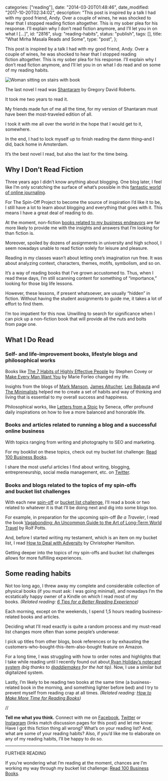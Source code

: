
  categories: ["reading"],
  date: "2014-03-20T01:48:46",
  date_modified: "2017-10-20T02:34:02",
  description:
    "This post is inspired by a talk I had with my good friend, Andy. Over a couple of wines, he was shocked to hear that I stopped reading fiction altogether. This is my sober plea for his response. I’ll explain why I don’t read fiction anymore, and I’ll let you in on what I […]",
  id: "2816",
  slug: "reading-habits",
  status: "publish",
  tags: [],
  title: "What Mirha Masala Reads and Some",
  type: "post",
};


This post is inspired by a talk I had with my good friend, Andy. Over a couple of wines, he was shocked to hear that I stopped reading fiction altogether. This is my sober plea for his response. I’ll explain why I don’t read fiction anymore, and I’ll let you in on what I do read and on some of my reading habits.

![Woman sitting on stairs with book](/pages/tsop/posts/reading-habits/woman-book-stairs_1.jpg)

The last novel I read was [Shantaram](http://amzn.to/1O9e2Z2) by Gregory David Roberts.

It took me two years to read it.

My friends made fun of me all the time, for my version of Shantaram must have been the most-traveled edition of all.

I took it with me all over the world in the hope that I would get to it, somewhere.

In the end, I had to lock myself up to finish reading the damn thing–and I did, back home in Amsterdam.

It’s the best novel I read, but also the last for the time being.

## Why I Don’t Read Fiction

Three years ago I didn’t know anything about blogging. One blog later, I feel like I’m only scratching the surface of what’s possible in this [fantastic world of online journaling](/tsop/posts/start-blogging/).

For The Spin-Off Project to become the source of inspiration I’d like it to be, I still have a lot to learn about blogging and everything that goes with it. This means I have a great deal of reading to do.

At the moment, non-fiction [books related to my business endeavors](/tsop/posts/read-business-books/) are far more likely to provide me with the insights and answers that I’m looking for than fiction is.

Moreover, spoiled by dozens of assignments in university and high school, I seem nowadays unable to read fiction solely for leisure and pleasure.

Reading in my classes wasn’t about letting one’s imagination run free. It was about analyzing context, characters, themes, motifs, symbolism, and so on.

It’s a way of reading books that I’ve grown accustomed to. Thus, when I read these days, I’m still scanning content for something of “importance,” looking for those big life lessons.

However, these lessons, if present whatsoever, are usually “hidden” in fiction. Without having the student assignments to guide me, it takes a lot of effort to find them.

I’m too impatient for this now. Unwilling to search for significance when I can pick up a non-fiction book that will provide all the nuts and bolts from page one.

## What I Do Read

### Self- and life-improvement books, lifestyle blogs and philosophical works

Books like [The 7 Habits of Highly Effective People](http://amzn.to/1APH8DF) by Stephen Covey or [Make Every Man Want You](http://amzn.to/1MQGCwX) by Marie Forleo changed my life.

Insights from the blogs of [Mark Manson](http://markmanson.net), [James Altucher](http://jamesaltucher.com), [Leo Babauta](http://zenhabits.net) and [The Minimalists](http://www.theminimalists.com) helped me to create a set of habits and way of thinking and living that is essential to my overall success and happiness.

Philosophical works, like [Letters from a Stoic](http://amzn.to/1I5Fq6b) by Seneca, offer profound daily inspirations on how to live a more balanced and honorable life.

### Books and articles related to running a blog and a successful online business

With topics ranging from writing and photography to SEO and marketing.

For my booklist on these topics, check out my bucket list challenge: [Read 100 Business Books](/tsop/posts/read-business-books/).

I share the most useful articles I find about writing, blogging, entrepreneurship, social media management, etc. on [Twitter](http://www.twitter.com/mirhamasala/).

### Books and blogs related to the topics of my spin-offs and bucket list challenges

With each new [spin-off](/tsop) or [bucket list challenge](/tsop/posts/bucket-list/), I’ll read a book or two related to whatever it is that I’ll be doing next and dig into some blogs too.

For example, in preparation for the upcoming spin-off _Be a Traveler_, I read the book [Vagabonding: An Uncommon Guide to the Art of Long-Term World Travel](http://amzn.to/19F4R38) by Rolf Potts.

And, before I started writing my testament, which is an item on my bucket list, I read [How to Deal with Adversity](http://amzn.to/19F4Zzv) by Christopher Hamilton.

Getting deeper into the topics of my spin-offs and bucket list challenges allows for more fulfilling experiences.

## Some reading habits

Not too long ago, I threw away my complete and considerable collection of physical books (if you must ask: I was going minimal), and nowadays I’m the ecstatically happy owner of a Kindle on which I read most of my books. *(Related reading: [6 Tips for a Better Reading Experience](/tsop/posts/reading-tips/))*

Each morning, except on the weekends, I spend 1,5 hours reading business-related books and articles.

Deciding what I’ll read exactly is quite a random process and my must-read list changes more often than some people’s underwear.

I pick up titles from other blogs, book references or by exhausting the customers-who-bought-this-item-also-bought feature on Amazon.

For a long time, I was struggling with how to order notes and highlights that I take while reading until I recently found out about[ Ryan Holiday’s notecard system](http://ryanholiday.net/how-and-why-to-keep-a-commonplace-book/) *(big thanks to [@addiemakes](https://twitter.com/addiemakes) for the hat tip)*. Now, I use a similar but digitalized system.

Lastly, I’m likely to be reading two books at the same time (a business-related book in the morning, and something lighter before bed) and I try to prevent myself from reading crap at all times. *(Related reading: [How to Make More Time for Reading Books](/tsop/posts/reading-time/))*

//

**Tell me what you think.** Connect with me on [Facebook](https://www.facebook.com/thespinoffproject/photos/a.909992835699269.1073741836.443190319046192/922453064453246/), [Twitter](https://twitter.com/mirhamasala/status/586484785293459456) or [Instagram](https://instagram.com/p/0xvGSAkyN7/) (links match discussion pages for this post) and let me know: Have I got this fiction thing all wrong? What’s on your reading list? And, what are some of your reading habits? Also, if you’d like me to elaborate on any of my reading habits, I’ll be happy to do so.

---

FURTHER READING

If you’re wondering what I’m reading at the moment, chances are I’m working my way through my bucket list challenge: [Read 100 Business Books](/tsop/posts/read-business-books/).
